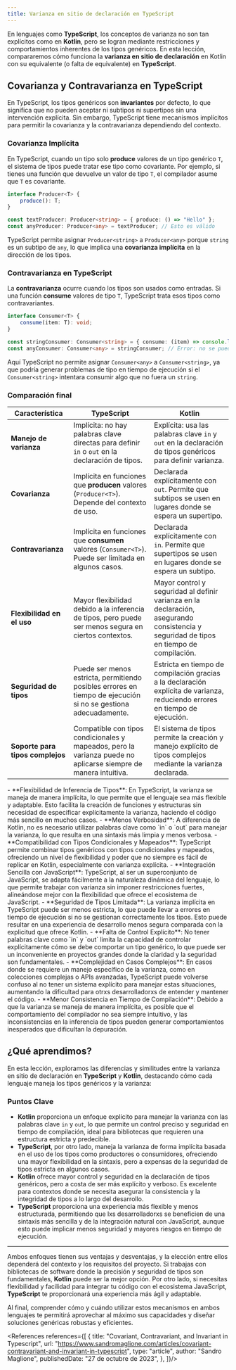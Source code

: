```yaml
---
title: Varianza en sitio de declaración en TypeScript
---
```


<ReadingTime />
<GitHubRepoLink user="r8vnhill" repo="" />

En lenguajes como **TypeScript**, los conceptos de varianza no son tan explícitos como en **Kotlin**, pero se logran mediante restricciones y comportamientos inherentes de los tipos genéricos. En esta lección, compararemos cómo funciona la **varianza en sitio de declaración** en Kotlin con su equivalente (o falta de equivalente) en **TypeScript**.

## Covarianza y Contravarianza en TypeScript

En TypeScript, los tipos genéricos son **invariantes** por defecto, lo que significa que no pueden aceptar ni subtipos ni supertipos sin una intervención explícita. Sin embargo, TypeScript tiene mecanismos implícitos para permitir la covarianza y la contravarianza dependiendo del contexto.

### Covarianza Implícita

En TypeScript, cuando un tipo solo **produce** valores de un tipo genérico `T`, el sistema de tipos puede tratar ese tipo como covariante. Por ejemplo, si tienes una función que devuelve un valor de tipo `T`, el compilador asume que `T` es covariante.

```typescript showLineNumbers
interface Producer<T> {
    produce(): T;
}

const textProducer: Producer<string> = { produce: () => "Hello" };
const anyProducer: Producer<any> = textProducer; // Esto es válido
```

TypeScript permite asignar `Producer<string>` a `Producer<any>` porque `string` es un subtipo de `any`, lo que implica una **covarianza implícita** en la dirección de los tipos.

### Contravarianza en TypeScript

La **contravarianza** ocurre cuando los tipos son usados como entradas. Si una función **consume** valores de tipo `T`, TypeScript trata esos tipos como contravariantes.

```typescript showLineNumbers
interface Consumer<T> {
    consume(item: T): void;
}

const stringConsumer: Consumer<string> = { consume: (item) => console.log(item) };
const anyConsumer: Consumer<any> = stringConsumer; // Error: no se puede asignar
```

Aquí TypeScript no permite asignar `Consumer<any>` a `Consumer<string>`, ya que podría generar problemas de tipo en tiempo de ejecución si el `Consumer<string>` intentara consumir algo que no fuera un `string`.

### Comparación final

| **Característica**            | **TypeScript**                                                                                   | **Kotlin**                                                                                                     |
|------------------------------|-------------------------------------------------------------------------------------------------|---------------------------------------------------------------------------------------------------------------|
| **Manejo de varianza**       | Implícita: no hay palabras clave directas para definir `in` o `out` en la declaración de tipos.  | Explícita: usa las palabras clave `in` y `out` en la declaración de tipos genéricos para definir varianza.   |
| **Covarianza**               | Implícita en funciones que **producen** valores (`Producer<T>`). Depende del contexto de uso.    | Declarada explícitamente con `out`. Permite que subtipos se usen en lugares donde se espera un supertipo.     |
| **Contravarianza**           | Implícita en funciones que **consumen** valores (`Consumer<T>`). Puede ser limitada en algunos casos. | Declarada explícitamente con `in`. Permite que supertipos se usen en lugares donde se espera un subtipo.    |
| **Flexibilidad en el uso**   | Mayor flexibilidad debido a la inferencia de tipos, pero puede ser menos segura en ciertos contextos. | Mayor control y seguridad al definir varianza en la declaración, asegurando consistencia y seguridad de tipos en tiempo de compilación. |
| **Seguridad de tipos**       | Puede ser menos estricta, permitiendo posibles errores en tiempo de ejecución si no se gestiona adecuadamente. | Estricta en tiempo de compilación gracias a la declaración explícita de varianza, reduciendo errores en tiempo de ejecución. |
| **Soporte para tipos complejos** | Compatible con tipos condicionales y mapeados, pero la varianza puede no aplicarse siempre de manera intuitiva. | El sistema de tipos permite la creación y manejo explícito de tipos complejos mediante la varianza declarada. |

<ProCons>
   <Pros>
      - **Flexibilidad de Inferencia de Tipos**: En TypeScript, la varianza se maneja de manera implícita, lo que permite que el lenguaje sea más flexible y adaptable. Esto facilita la creación de funciones y estructuras sin necesidad de especificar explícitamente la varianza, haciendo el código más sencillo en muchos casos.
      - **Menos Verbosidad**: A diferencia de Kotlin, no es necesario utilizar palabras clave como `in` o `out` para manejar la varianza, lo que resulta en una sintaxis más limpia y menos verbosa.
      - **Compatibilidad con Tipos Condicionales y Mapeados**: TypeScript permite combinar tipos genéricos con tipos condicionales y mapeados, ofreciendo un nivel de flexibilidad y poder que no siempre es fácil de replicar en Kotlin, especialmente con varianza explícita.
      - **Integración Sencilla con JavaScript**: TypeScript, al ser un superconjunto de JavaScript, se adapta fácilmente a la naturaleza dinámica del lenguaje, lo que permite trabajar con varianza sin imponer restricciones fuertes, alineándose mejor con la flexibilidad que ofrece el ecosistema de JavaScript.

   </Pros>
   <Cons>
      - **Seguridad de Tipos Limitada**: La varianza implícita en TypeScript puede ser menos estricta, lo que puede llevar a errores en tiempo de ejecución si no se gestionan correctamente los tipos. Esto puede resultar en una experiencia de desarrollo menos segura comparada con la explicitud que ofrece Kotlin.
      - **Falta de Control Explícito**: No tener palabras clave como `in` y `out` limita la capacidad de controlar explícitamente cómo se debe comportar un tipo genérico, lo que puede ser un inconveniente en proyectos grandes donde la claridad y la seguridad son fundamentales.
      - **Complejidad en Casos Complejos**: En casos donde se requiere un manejo específico de la varianza, como en colecciones complejas o APIs avanzadas, TypeScript puede volverse confuso al no tener un sistema explícito para manejar estas situaciones, aumentando la dificultad para otrxs desarrolladorxs de entender y mantener el código.
      - **Menor Consistencia en Tiempo de Compilación**: Debido a que la varianza se maneja de manera implícita, es posible que el comportamiento del compilador no sea siempre intuitivo, y las inconsistencias en la inferencia de tipos pueden generar comportamientos inesperados que dificultan la depuración.

   </Cons>
</ProCons>

## ¿Qué aprendimos?

En esta lección, exploramos las diferencias y similitudes entre la varianza en sitio de declaración en **TypeScript** y **Kotlin**, destacando cómo cada lenguaje maneja los tipos genéricos y la varianza:

### Puntos Clave

- **Kotlin** proporciona un enfoque explícito para manejar la varianza con las palabras clave `in` y `out`, lo que permite un control preciso y seguridad en tiempo de compilación, ideal para bibliotecas que requieren una estructura estricta y predecible.
- **TypeScript**, por otro lado, maneja la varianza de forma implícita basada en el uso de los tipos como productores o consumidores, ofreciendo una mayor flexibilidad en la sintaxis, pero a expensas de la seguridad de tipos estricta en algunos casos.
- **Kotlin** ofrece mayor control y seguridad en la declaración de tipos genéricos, pero a costa de ser más explícito y verboso. Es excelente para contextos donde se necesita asegurar la consistencia y la integridad de tipos a lo largo del desarrollo.
- **TypeScript** proporciona una experiencia más flexible y menos estructurada, permitiendo que lxs desarrolladorxs se beneficien de una sintaxis más sencilla y de la integración natural con JavaScript, aunque esto puede implicar menos seguridad y mayores riesgos en tiempo de ejecución.

---

Ambos enfoques tienen sus ventajas y desventajas, y la elección entre ellos dependerá del contexto y los requisitos del proyecto. Si trabajas con bibliotecas de software donde la precisión y seguridad de tipos son fundamentales, **Kotlin** puede ser la mejor opción. Por otro lado, si necesitas flexibilidad y facilidad para integrar tu código con el ecosistema JavaScript, **TypeScript** te proporcionará una experiencia más ágil y adaptable.

Al final, comprender cómo y cuándo utilizar estos mecanismos en ambos lenguajes te permitirá aprovechar al máximo sus capacidades y diseñar soluciones genéricas robustas y eficientes.

<References references={[
    {
        title: "Covariant, Contravariant, and Invariant in Typescript",
        url: "https://www.sandromaglione.com/articles/covariant-contravariant-and-invariant-in-typescript",
        type: "article",
        author: "Sandro Maglione",
        publishedDate: "27 de octubre de 2023",
    },
]}/>
